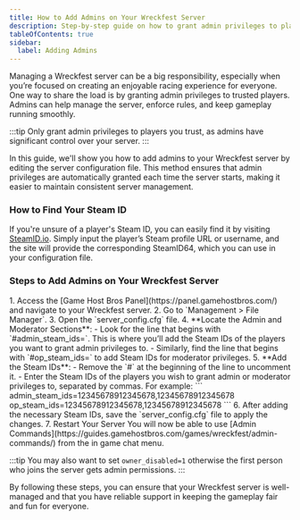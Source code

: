 ```yaml
---
title: How to Add Admins on Your Wreckfest Server
description: Step-by-step guide on how to grant admin privileges to players on your Wreckfest dedicated server.
tableOfContents: true
sidebar:
  label: Adding Admins
---
```


Managing a Wreckfest server can be a big responsibility, especially when you’re focused on creating an enjoyable racing experience for everyone. One way to share the load is by granting admin privileges to trusted players. Admins can help manage the server, enforce rules, and keep gameplay running smoothly.

:::tip
Only grant admin privileges to players you trust, as admins have significant control over your server.
:::

In this guide, we'll show you how to add admins to your Wreckfest server by editing the server configuration file. This method ensures that admin privileges are automatically granted each time the server starts, making it easier to maintain consistent server management.

### How to Find Your Steam ID

If you're unsure of a player's Steam ID, you can easily find it by visiting [SteamID.io](https://steamid.io/). Simply input the player’s Steam profile URL or username, and the site will provide the corresponding SteamID64, which you can use in your configuration file.

### Steps to Add Admins on Your Wreckfest Server
<Steps>
1. Access the [Game Host Bros Panel](https://panel.gamehostbros.com/) and navigate to your Wreckfest server.
2. Go to `Management > File Manager`.
3. Open the `server_config.cfg` file.
4. **Locate the Admin and Moderator Sections**:
   - Look for the line that begins with `#admin_steam_ids=`. This is where you’ll add the Steam IDs of the players you want to grant admin privileges to.
   - Similarly, find the line that begins with `#op_steam_ids=` to add Steam IDs for moderator privileges.
5. **Add the Steam IDs**:
   - Remove the `#` at the beginning of the line to uncomment it.
   - Enter the Steam IDs of the players you wish to grant admin or moderator privileges to, separated by commas. For example:
     ```
     admin_steam_ids=12345678912345678,12345678912345678
     op_steam_ids=12345678912345678,12345678912345678
     ```
6. After adding the necessary Steam IDs, save the `server_config.cfg` file to apply the changes.
7. Restart Your Server
</Steps>
You will now be able to use [Admin Commands](https://guides.gamehostbros.com/games/wreckfest/admin-commands/) from the in game chat menu.

:::tip
You may also want to set `owner_disabled=1` otherwise the first person who joins the server gets admin permissions.
:::

By following these steps, you can ensure that your Wreckfest server is well-managed and that you have reliable support in keeping the gameplay fair and fun for everyone.

